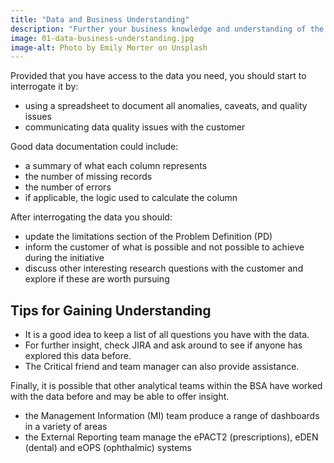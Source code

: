 ```yaml
---
title: "Data and Business Understanding"
description: "Further your business knowledge and understanding of the data, to update the problem definition."
image: 01-data-business-understanding.jpg
image-alt: Photo by Emily Morter on Unsplash
---
```


Provided that you have access to the data you need, you should start to interrogate it by:

  - using a spreadsheet to document all anomalies, caveats, and quality issues
  - communicating data quality issues with the customer

Good data documentation could include:

  - a summary of what each column represents
  - the number of missing records
  - the number of errors
  - if applicable, the logic used to calculate the column

After interrogating the data you should:

- update the limitations section of the Problem Definition (PD)
- inform the customer of what is possible and not possible to achieve during the initiative
- discuss other interesting research questions with the customer and explore if these are worth pursuing

## Tips for Gaining Understanding
- It is a good idea to keep a list of all questions you have with the data.
- For further insight, check JIRA and ask around to see if anyone has explored this data before.
- The Critical friend and team manager can also provide assistance.

Finally, it is possible that other analytical teams within the BSA have worked with the data before and may be able to offer insight.

- the Management Information (MI) team produce a range of dashboards in a variety of areas
- the External Reporting team manage the ePACT2 (prescriptions), eDEN (dental) and eOPS (ophthalmic) systems
